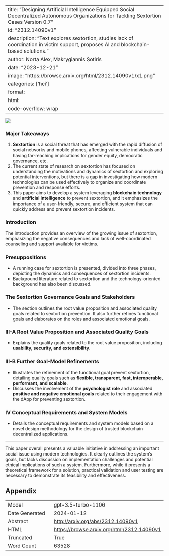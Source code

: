 
---
title: "Designing Artificial Intelligence Equipped Social Decentralized Autonomous Organizations for Tackling Sextortion Cases Version 0.7"
id: "2312.14090v1"
description: "Text explores sextortion, studies lack of coordination in victim support, proposes AI and blockchain-based solutions."
author: Norta Alex, Makrygiannis Sotiris
date: "2023-12-21"
image: "https://browse.arxiv.org/html/2312.14090v1/x1.png"
categories: ['hci']
format:
  html:
    code-overflow: wrap
---

![](https://browse.arxiv.org/html/2312.14090v1/x1.png)

### Major Takeaways

1. **Sextortion** is a social threat that has emerged with the rapid diffusion of social networks and mobile phones, affecting vulnerable individuals and having far-reaching implications for gender equity, democratic governance, etc.
2. The current state of research on sextortion has focused on understanding the motivations and dynamics of sextortion and exploring potential interventions, but there is a gap in investigating how modern technologies can be used effectively to organize and coordinate prevention and response efforts.
3. This paper aims to develop a system leveraging **blockchain technology** and **artificial intelligence** to prevent sextortion, and it emphasizes the importance of a user-friendly, secure, and efficient system that can quickly address and prevent sextortion incidents.

### Introduction

The introduction provides an overview of the growing issue of sextortion, emphasizing the negative consequences and lack of well-coordinated counseling and support available for victims.

### Presuppositions

- A running case for sextortion is presented, divided into three phases, depicting the dynamics and consequences of sextortion incidents.
- Background literature related to sextortion and the technology-oriented background has also been discussed.

### The Sextortion Governance Goals and Stakeholders

- The section outlines the root value proposition and associated quality goals related to sextortion prevention. It also further refines functional goals and elaborates on the roles and associated emotional goals.

### III-A Root Value Proposition and Associated Quality Goals

- Explains the quality goals related to the root value proposition, including **usability, security, and extensibility**.

### III-B Further Goal-Model Refinements

- Illustrates the refinement of the functional goal prevent sextortion, detailing quality goals such as **flexible, transparent, fast, interoperable, performant, and scalable**.
- Discusses the involvement of the **psychologist role** and associated **positive and negative emotional goals** related to their engagement with the dApp for preventing sextortion.

### IV Conceptual Requirements and System Models

- Details the conceptual requirements and system models based on a novel design methodology for the design of trusted blockchain decentralized applications.

---
This paper overall presents a valuable initiative in addressing an important social issue using modern technologies. It clearly outlines the system's goals, but lacks discussion on implementation challenges and potential ethical implications of such a system. Furthermore, while it presents a theoretical framework for a solution, practical validation and user testing are necessary to demonstrate its feasibility and effectiveness.

## Appendix

|          |          |
|----------|----------|
| Model     | gpt-3.5-turbo-1106       |
| Date Generated     | 2024-01-12       |
| Abstract | [http://arxiv.org/abs/2312.14090v1](http://arxiv.org/abs/2312.14090v1)        |
| HTML     | [https://browse.arxiv.org/html/2312.14090v1](https://browse.arxiv.org/html/2312.14090v1)       |
| Truncated       | True       |
| Word Count       | 63528       |